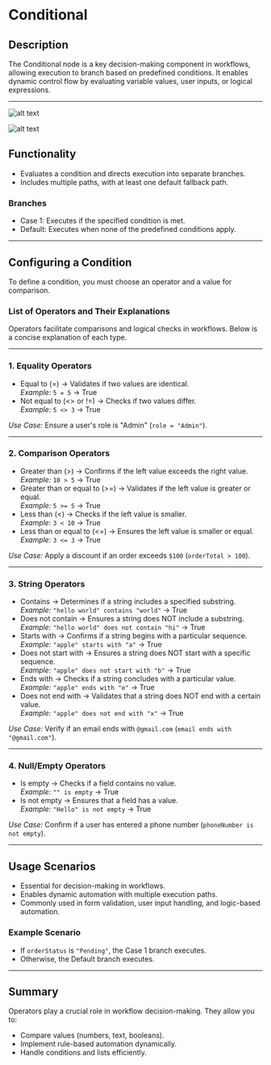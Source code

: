 # Conditional

## Description

The Conditional node is a key decision-making component in workflows, allowing execution to branch based on predefined conditions. It enables dynamic control flow by evaluating variable values, user inputs, or logical expressions.

---
![alt text](../../../assets/conditional/conditional-1.png)

![alt text](../../../assets/conditional/conditional2.png)

## Functionality

- Evaluates a condition and directs execution into separate branches.
- Includes multiple paths, with at least one default fallback path.

### Branches

- Case 1: Executes if the specified condition is met.
- Default: Executes when none of the predefined conditions apply.

---

## Configuring a Condition

To define a condition, you must choose an operator and a value for comparison.

### List of Operators and Their Explanations

Operators facilitate comparisons and logical checks in workflows. Below is a concise explanation of each type.

---

### 1. Equality Operators

- Equal to (=) → Validates if two values are identical.  
  _Example:_ `5 = 5` → True  
- Not equal to (\<> or !=) → Checks if two values differ.  
  _Example:_ `5 <> 3` → True  

*Use Case:* Ensure a user's role is "Admin" (`role = "Admin"`).

---

### 2. Comparison Operators

- Greater than (>) → Confirms if the left value exceeds the right value.  
  _Example:_ `10 > 5` → True  
- Greater than or equal to (>=) → Validates if the left value is greater or equal.  
  _Example:_ `5 >= 5` → True  
- Less than (\<) → Checks if the left value is smaller.  
  _Example:_ `3 < 10` → True  
- Less than or equal to (\<=) → Ensures the left value is smaller or equal.  
  _Example:_ `3 <= 3` → True  

*Use Case:* Apply a discount if an order exceeds `$100` (`orderTotal > 100`).

---

### 3. String Operators

- Contains → Determines if a string includes a specified substring.  
  _Example:_ `"hello world" contains "world"` → True  
- Does not contain → Ensures a string does NOT include a substring.  
  _Example:_ `"hello world" does not contain "hi"` → True  
- Starts with → Confirms if a string begins with a particular sequence.  
  _Example:_ `"apple" starts with "a"` → True  
- Does not start with → Ensures a string does NOT start with a specific sequence.  
  _Example:_ `"apple" does not start with "b"` → True  
- Ends with → Checks if a string concludes with a particular value.  
  _Example:_ `"apple" ends with "e"` → True  
- Does not end with → Validates that a string does NOT end with a certain value.  
  _Example:_ `"apple" does not end with "x"` → True  

*Use Case:* Verify if an email ends with `@gmail.com` (`email ends with "@gmail.com"`).

---

### 4. Null/Empty Operators

- Is empty → Checks if a field contains no value.  
  _Example:_ `"" is empty` → True  
- Is not empty → Ensures that a field has a value.  
  _Example:_ `"Hello" is not empty` → True  

*Use Case:* Confirm if a user has entered a phone number (`phoneNumber is not empty`).

---

## Usage Scenarios

- Essential for decision-making in workflows.
- Enables dynamic automation with multiple execution paths.
- Commonly used in form validation, user input handling, and logic-based automation.

### Example Scenario

- If `orderStatus` is `"Pending"`, the Case 1 branch executes.
- Otherwise, the Default branch executes.

---

## Summary

Operators play a crucial role in workflow decision-making. They allow you to:

- Compare values (numbers, text, booleans).  
- Implement rule-based automation dynamically.  
- Handle conditions and lists efficiently.